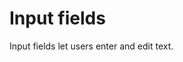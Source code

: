 

<Meta title="Design System/Form Elements" component={FormGroup} />

# Input fields

Input fields let users enter and edit text.

<Story name="Input Fields">
<FormGroup id="default">
  <InputComponent id="default-input" name="default" placeholder="default" />
</FormGroup>
</Story>

<Story name="Required">
<FormGroup
id="with-required"
label="Form Group with label"
required
>
<InputComponent id="with-required-input" name="required" placeholder="Text is required" />
</FormGroup>
</Story>